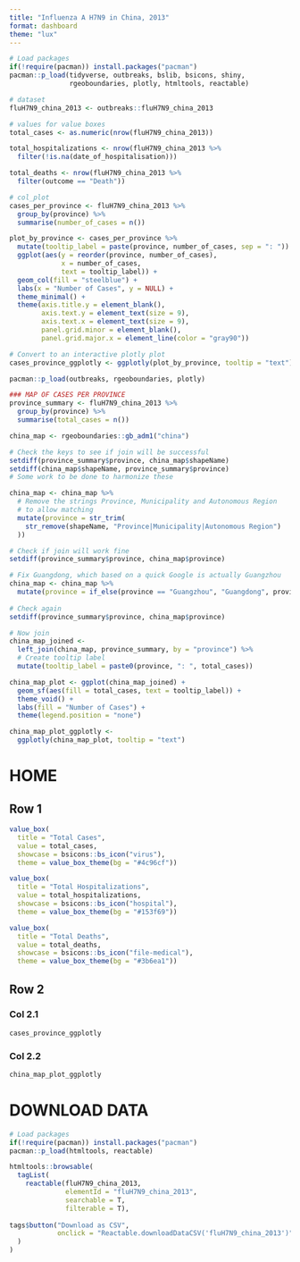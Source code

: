 ```yaml
---
title: "Influenza A H7N9 in China, 2013"
format: dashboard
theme: "lux"
---
```


```r
# Load packages 
if(!require(pacman)) install.packages("pacman")
pacman::p_load(tidyverse, outbreaks, bslib, bsicons, shiny, 
               rgeoboundaries, plotly, htmltools, reactable)

# dataset
fluH7N9_china_2013 <- outbreaks::fluH7N9_china_2013
```

```r
# values for value boxes
total_cases <- as.numeric(nrow(fluH7N9_china_2013))

total_hospitalizations <- nrow(fluH7N9_china_2013 %>% 
  filter(!is.na(date_of_hospitalisation)))

total_deaths <- nrow(fluH7N9_china_2013 %>% 
  filter(outcome == "Death"))
```

```r
# col_plot
cases_per_province <- fluH7N9_china_2013 %>%
  group_by(province) %>%
  summarise(number_of_cases = n())

plot_by_province <- cases_per_province %>%
  mutate(tooltip_label = paste(province, number_of_cases, sep = ": ")) %>%
  ggplot(aes(y = reorder(province, number_of_cases), 
             x = number_of_cases,
             text = tooltip_label)) +
  geom_col(fill = "steelblue") +
  labs(x = "Number of Cases", y = NULL) +  
  theme_minimal() + 
  theme(axis.title.y = element_blank(),  
        axis.text.y = element_text(size = 9), 
        axis.text.x = element_text(size = 9), 
        panel.grid.minor = element_blank(),  
        panel.grid.major.x = element_line(color = "gray90"))

# Convert to an interactive plotly plot
cases_province_ggplotly <- ggplotly(plot_by_province, tooltip = "text")
```

```r
pacman::p_load(outbreaks, rgeoboundaries, plotly)

### MAP OF CASES PER PROVINCE
province_summary <- fluH7N9_china_2013 %>% 
  group_by(province) %>% 
  summarise(total_cases = n()) 

china_map <- rgeoboundaries::gb_adm1("china")

# Check the keys to see if join will be successful
setdiff(province_summary$province, china_map$shapeName)
setdiff(china_map$shapeName, province_summary$province)
# Some work to be done to harmonize these

china_map <- china_map %>%
  # Remove the strings Province, Municipality and Autonomous Region 
  # to allow matching
  mutate(province = str_trim(
    str_remove(shapeName, "Province|Municipality|Autonomous Region")
  ))

# Check if join will work fine
setdiff(province_summary$province, china_map$province)

# Fix Guangdong, which based on a quick Google is actually Guangzhou
china_map <- china_map %>% 
  mutate(province = if_else(province == "Guangzhou", "Guangdong", province)) 
  
# Check again
setdiff(province_summary$province, china_map$province)

# Now join
china_map_joined <- 
  left_join(china_map, province_summary, by = "province") %>% 
  # Create tooltip label 
  mutate(tooltip_label = paste0(province, ": ", total_cases))

china_map_plot <- ggplot(china_map_joined) +
  geom_sf(aes(fill = total_cases, text = tooltip_label)) + 
  theme_void() +
  labs(fill = "Number of Cases") + 
  theme(legend.position = "none")

china_map_plot_ggplotly <- 
  ggplotly(china_map_plot, tooltip = "text")
```


# HOME

## Row 1 {height=20%}

```r
value_box(
  title = "Total Cases",
  value = total_cases,
  showcase = bsicons::bs_icon("virus"),
  theme = value_box_theme(bg = "#4c96cf"))
```

```r
value_box(
  title = "Total Hospitalizations",
  value = total_hospitalizations,
  showcase = bsicons::bs_icon("hospital"),
  theme = value_box_theme(bg = "#153f69"))
```

```r
value_box(
  title = "Total Deaths",
  value = total_deaths,
  showcase = bsicons::bs_icon("file-medical"),
  theme = value_box_theme(bg = "#3b6ea1"))
```

## Row 2 {height=80%}

### Col 2.1 {width=35%}

```r
cases_province_ggplotly
```

### Col 2.2 {width=65%}

```r
china_map_plot_ggplotly
```

# DOWNLOAD DATA

```r
# Load packages 
if(!require(pacman)) install.packages("pacman")
pacman::p_load(htmltools, reactable)

htmltools::browsable(
  tagList(
    reactable(fluH7N9_china_2013, 
              elementId = "fluH7N9_china_2013", 
              searchable = T, 
              filterable = T), 
    
tags$button("Download as CSV", 
            onclick = "Reactable.downloadDataCSV('fluH7N9_china_2013')")
  )
)
```